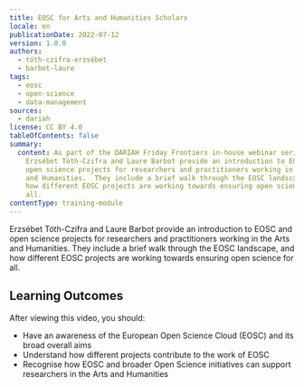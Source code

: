 ```yaml
---
title: EOSC for Arts and Humanities Scholars
locale: en
publicationDate: 2022-07-12
version: 1.0.0
authors:
  - tóth-czifra-erzsébet
  - barbot-laure
tags:
  - eosc
  - open-science
  - data-management
sources:
  - dariah
license: CC BY 4.0
tableOfContents: false
summary:
  content: As part of the DARIAH Friday Frontiers in-house webinar series,
    Erzsébet Tóth-Czifra and Laure Barbot provide an introduction to EOSC and
    open science projects for researchers and practitioners working in the Arts
    and Humanities.  They include a brief walk through the EOSC landscape, and
    how different EOSC projects are working towards ensuring open science for
    all.
contentType: training-module
---
```

Erzsébet Tóth-Czifra and Laure Barbot provide an introduction to EOSC and open science projects for researchers and practitioners working in the Arts and Humanities. They include a brief walk through the EOSC landscape, and how different EOSC projects are working towards ensuring open science for all.

## Learning Outcomes

After viewing this video, you should:

* Have an awareness of the European Open Science Cloud (EOSC) and its broad overall aims
* Understand how different projects contribute to the work of EOSC
* Recognise how EOSC and broader Open Science initiatives can support researchers in the Arts and Humanities

<VideoCard provider="youtube" id="tXpmrOtoPoA" title="EOSC for Arts and Humanities Scholars" subtitle="Click here to view" image="images/thumbnail-eosc-for-ahss.png" />

